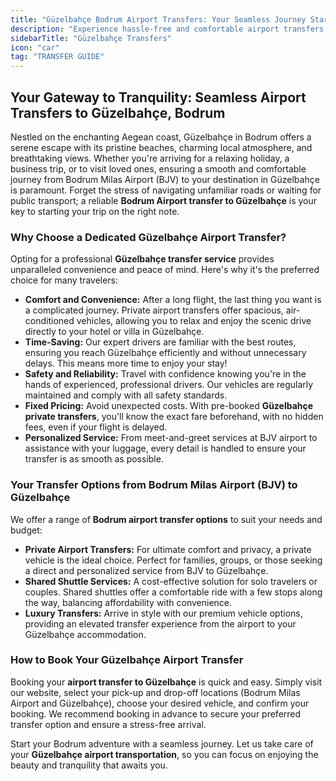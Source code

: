 ```yaml
---
title: "Güzelbahçe Bodrum Airport Transfers: Your Seamless Journey Starts Here"
description: "Experience hassle-free and comfortable airport transfers to and from Güzelbahçe, Bodrum. Discover reliable options for your journey to this beautiful Aegean paradise."
sidebarTitle: "Güzelbahçe Transfers"
icon: "car"
tag: "TRANSFER GUIDE"
---
```


## Your Gateway to Tranquility: Seamless Airport Transfers to Güzelbahçe, Bodrum

Nestled on the enchanting Aegean coast, Güzelbahçe in Bodrum offers a serene escape with its pristine beaches, charming local atmosphere, and breathtaking views. Whether you're arriving for a relaxing holiday, a business trip, or to visit loved ones, ensuring a smooth and comfortable journey from Bodrum Milas Airport (BJV) to your destination in Güzelbahçe is paramount. Forget the stress of navigating unfamiliar roads or waiting for public transport; a reliable **Bodrum Airport transfer to Güzelbahçe** is your key to starting your trip on the right note.

### Why Choose a Dedicated Güzelbahçe Airport Transfer?

Opting for a professional **Güzelbahçe transfer service** provides unparalleled convenience and peace of mind. Here's why it's the preferred choice for many travelers:

*   **Comfort and Convenience:** After a long flight, the last thing you want is a complicated journey. Private airport transfers offer spacious, air-conditioned vehicles, allowing you to relax and enjoy the scenic drive directly to your hotel or villa in Güzelbahçe.
*   **Time-Saving:** Our expert drivers are familiar with the best routes, ensuring you reach Güzelbahçe efficiently and without unnecessary delays. This means more time to enjoy your stay!
*   **Safety and Reliability:** Travel with confidence knowing you're in the hands of experienced, professional drivers. Our vehicles are regularly maintained and comply with all safety standards.
*   **Fixed Pricing:** Avoid unexpected costs. With pre-booked **Güzelbahçe private transfers**, you'll know the exact fare beforehand, with no hidden fees, even if your flight is delayed.
*   **Personalized Service:** From meet-and-greet services at BJV airport to assistance with your luggage, every detail is handled to ensure your transfer is as smooth as possible.

### Your Transfer Options from Bodrum Milas Airport (BJV) to Güzelbahçe

We offer a range of **Bodrum airport transfer options** to suit your needs and budget:

*   **Private Airport Transfers:** For ultimate comfort and privacy, a private vehicle is the ideal choice. Perfect for families, groups, or those seeking a direct and personalized service from BJV to Güzelbahçe.
*   **Shared Shuttle Services:** A cost-effective solution for solo travelers or couples. Shared shuttles offer a comfortable ride with a few stops along the way, balancing affordability with convenience.
*   **Luxury Transfers:** Arrive in style with our premium vehicle options, providing an elevated transfer experience from the airport to your Güzelbahçe accommodation.

### How to Book Your Güzelbahçe Airport Transfer

Booking your **airport transfer to Güzelbahçe** is quick and easy. Simply visit our website, select your pick-up and drop-off locations (Bodrum Milas Airport and Güzelbahçe), choose your desired vehicle, and confirm your booking. We recommend booking in advance to secure your preferred transfer option and ensure a stress-free arrival.

Start your Bodrum adventure with a seamless journey. Let us take care of your **Güzelbahçe airport transportation**, so you can focus on enjoying the beauty and tranquility that awaits you.